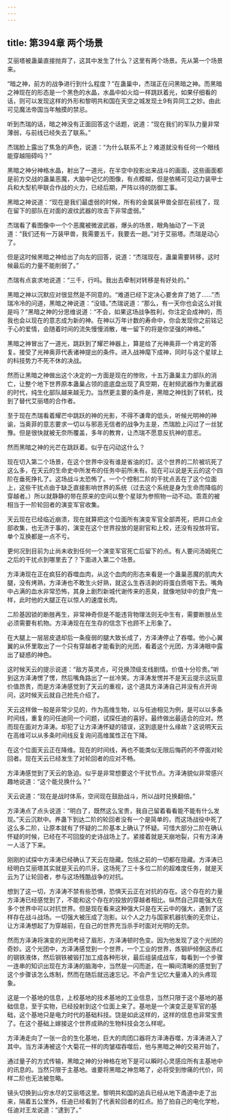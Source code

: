 ```yaml
---
---
---
```

title: 第394章 两个场景
---



艾丽塔被蛊巢直接抛弃了，这其中发生了什么？这里有两个场景。先从第一个场景来。

“暗之神，前方的战争进行到什么程度？”在蛊巢中，杰瑞正在问黑暗之神。而黑暗之神现在的形态是一个黑色的水晶，水晶中如火焰一样跳跃着光，如果仔细看的话，则可以发现这样的外形和黎明共和国在天空之城发现土9有异同工之妙。由此可见魔法帝国当年触摸的禁忌。

听到杰瑞的话，暗之神没有正面回答这个话题，说道：“现在我们的军队力量非常薄弱，与前线已经失去了联系。”

杰瑞脸上露出了焦急的声色，说道：“为什么联系不上？难道就没有任何一个眼线能穿越阻碍吗？”

黑暗之神分神格水晶，射出了一道光，在半空中投影出来战斗的画面，这些画面都是前方交战的蛊巢恶魔，大脑中记忆的图像，有点模糊，但是依稀可见动力装甲士兵和大型机甲联合作战的火力，已经后期，严阵以待的防御工事。

黑暗之神说道：“现在是我们最虚弱的时候，所有的金属装甲兽全部在前线了，现在留下的部队在对面的波纹武器的攻击下非常虚弱。”

杰瑞看了看图像中一个个恶魔被微波武器，爆头的场景，眼角抽动了一下说道：“我们还有一万装甲兽，我需要五千，我要去一趟。”对于艾丽塔。杰瑞是动心了。

但是这时候黑暗之神给出了向左的回答，说道：“杰瑞现在，蛊巢需要转移，这时候最后的力量不能削弱了。”

杰瑞有点哀求地说道：“三千，行吗。我出去牵制对转移是有好处的。”

黑暗之神以沉默应对很显然是不同意的。“难道已经下定决心要舍弃了她了……”杰瑞冷冷的问道，黑暗之神说道：“没错。”杰瑞说道：“那么，有一天你也会这么对我是吗？”黑暗之神的分思维说道：“不会，如果这场战争胜利，你注定会成神的，而我也会以现在的意志成为新的神。在神以万年计数的寿命中，你会发现你之前铭记于心的爱情，会随着时间的流失慢慢消散，唯一留下的将是你坚强的神格。”

黑暗之神冒出了一道光，跳跃到了耀芒神器上，算是给了光神奥菲一个肯定的答复。接受了光神奥菲代表诸神提出的条件。进入战神麾下成神，同时与这个星球上的科技势力不死不休的决战。

然而让黑暗之神做出这个决定的一方面是现在的惨败，十五万蛊巢主力部队的消亡，让整个地下世界原本蛊巢占领的底底盘出现了真空期，在射频武器作为重武器的时代，纯生化部队越来越无力。当然更主要的条件是，黑暗之神找到了转机，找到了替代艾丽塔的合作者。

至于现在杰瑞看着耀芒中跳跃的神的光影，不得不谦卑的低头，听候光明神的神谕，当奥菲的意志要求一切以与邪恶无信者的战争为主是，杰瑞脸上闪过了一丝犹豫。但是很快就被无奈所覆盖，多年的教育，让杰瑞不愿意反抗神的意志。

然而黑暗之神的光芒在跳跃着。似乎在闪动这什么？

现在切入第二个场景，在这个世界中没有谁是省油的灯。这个世界的二阶被坑死了这么多，在天云的生命史中所发布的任务中前所未有。现在可以说是天云的这个四阶在垂死挣扎了。这场战斗太恐怖了。一个个控制二阶的干扰点丢在了这个位面上，这些干扰点由于缺乏直接影响世界的系统（过去这个系统是身为生命而降临的穿越者。）所以就静静的带在原来的空间以整个星球为参照物一动不动。乖乖的被相当于一阶轮回者的演变军官收集。

天云现在已经临近崩溃，现在就算把这个位面所有演变军官全部弄死，把井口点全部收集，也无济于事的，演变在这个世界投放的是尉官和上校，还没有投放将官。单个互换都是一点不亏。

更何况到目前为止尚未收到任何一个演变军官死亡后留下的点。有人要问汤姆死亡之后的干扰点到哪里去了？下面进入第二个场景。

方泽涛现在正在疯狂的吞噬血肉，从这个血肉的形态来看是一个蛊巢恶魔的肌肉大腿，没有烤熟，方泽涛也不敢生火好熟，就这么生吞活剥的将蛋白质咽下去。嘴角中占满的血水非常恐怖，其身上剧烈新城代谢传来的恶臭，就像地狱中的食尸鬼一样，此时他的大腿正在以惊人的速度长肉。

二阶基因锁的断肢再生，非常神奇但是不能违背物理法则无中生有，需要断肢丛生必须需要有机物。方泽涛现在在生存的信念下也顾不上形象了。

在大腿上一层层皮退却后一条瘦弱的腿大致长成了，方泽涛停止了吞噬。他小心翼翼的从怀里取出了一个只有穿越者才能看到的光团，看着这个光团，方泽涛眼中露出了疑惑的神色。

这时候天云的提示说道：“敌方英灵点，可兑换顶级支线剧情。价值十分珍贵。”听到这方泽涛愣了愣，然后嘴角路出了一丝冷笑。方泽涛发愣并不是天云提示这玩意价值昂贵，而是方泽涛感觉到了天云的重视，这个道具方泽涛自己并没有点开询问，这时候天云就自己抢先介绍了。

天云这样做一般是非常少见的，作为高维生物，以与任迪相见为例，是可以以多条时间线，重复的问任迪同一个问题，试探任迪的喜好。最终做出最适合的应对。然而现在面对方泽涛。却犯了让方泽涛怀疑的错误，这到底是什么缘故？这说明天云在高维可以从多条时间线反复询问高维属性正在下降。

在这个位面天云正在降维。现在的时间线，再也不能类似无限后悔药的不停面对轮回者。现在天云已经发生了对轮回者的应对不畅。

方泽涛感觉到了天云的急迫。似乎是非常想要这个干扰节点。方泽涛貌似非常感兴趣地说道：“这个能兑换什么？”

天云说道：“现在是战时体系，空间现在鼓励战斗，所以战时兑换翻倍。”

方泽涛点了点头说道：“明白了，既然这么宝贵，我自己留着看看能不能有什么发现。”天云沉默中。养蛊下到达二阶的轮回者没有一个是简单的，而这场战役中死了这么多二阶，让原本就有了怀疑的二阶基本上确认了怀疑。可惜大部分二阶在确认怀疑的时候，已经在不可回旋的史诗战场上了。紧接着就是天崩地裂，只有方泽涛一人活了下来。

刚刚的试探中方泽涛已经确认了天云在隐藏。包括之前的一切都在隐藏。方泽涛已经明白艾丽塔其实就是天云的爪牙。这场死了三十多位二阶的超难度任务，就是天云为了让轮回者，参与这场残酷战争的对抗。

想到了这一切，方泽涛不禁有些恐惧，恐惧天云正在对抗的存在。这个存在的力量方泽涛已经感觉到了，不能和这个存在的投放的穿越者相比。纵然自己异能强大在多个世界中可以对抗世界。但是现在看来这种强大只是在天云中的强大，遇到了这样存在战斗战场。一切强大被压成了泡影。以个人之力与国家机器抗衡的无奈让，让方泽涛想起了为穿越前，在自己的世界充当杀手时面对光明的无奈。

然而方泽涛将演变的光团考经了眉形，方泽涛顿时色变。因为他发现了这个光团的奇妙。这个光团中，方泽涛感觉到一个世界，一个工业的世界，炼钢炉倾倒这赤红的钢铁液体，然后钢铁被锻打加工成各种形状，最后组装成战车，每看到一个步骤一连串的知识出现在方泽涛的脑海中，当然是一闪而逝，在一瞬间清晰的感觉到了这个步骤该怎么炼制，然而在随后就迅速忘记。不会产生记忆大量涌入的头疼现象。

这是一个基地的信息，上校基地的技术基地的工业信息，当然只限于这个基地的基础信息，至于实物，已经投射到这个位面上来了。基地是一个演变正是军官的基础，这个基地只是电力时代的基础科技。饶是如此这样的，这样的信息也非常宝贵了。在这个基础上嫁接这个世界成熟的生物科技会怎么样呢。

方泽涛走向了一张一合的生化基地，巨大的肉团口器将方泽涛吞噬，方泽涛进入了其中。当方泽涛被这个大菊花一样的肉皱褶吞噬后，他与黑暗之神的交易开始了。

通过量子的方式传输，黑暗之神的分神格在地下是可以瞬时心灵感应所有主基地中的讯息的。当然只限于主基地。谁要将黑暗之神忽略了，必将受到惨痛的代价，同样二阶也无法被忽略。

镜头切换到山穷水尽的艾丽塔这里。黎明共和国的追兵已经从地下甬道中走了出来，隔着五公里外，任迪已经看到了代表轮回者的红点。拍了拍自己的电化学枪，任迪对王龙说道：“逮到了。”